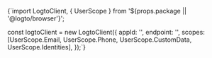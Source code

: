 
<CodeBlock language='js' title="index.js">{`import LogtoClient, { UserScope } from '${props.package || '@logto/browser'}';

const logtoClient = new LogtoClient({
appId: '<your-application-id>',
endpoint: '<your-logto-endpoint>',
scopes: [UserScope.Email, UserScope.Phone, UserScope.CustomData, UserScope.Identities],
});`}</CodeBlock>
